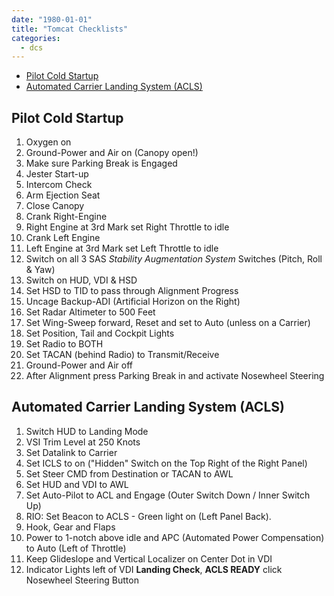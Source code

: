 ```yaml
---
date: "1980-01-01"
title: "Tomcat Checklists"
categories:
  - dcs
---
```



<!-- TOC -->

- [Pilot Cold Startup](#pilot-cold-startup)
- [Automated Carrier Landing System (ACLS)](#automated-carrier-landing-system-acls)

<!-- /TOC -->


## Pilot Cold Startup

1. Oxygen on
2. Ground-Power and Air on (Canopy open!)
3. Make sure Parking Break is Engaged
4. Jester Start-up
5. Intercom Check
6. Arm Ejection Seat
7. Close Canopy
8. Crank Right-Engine
9. Right Engine at 3rd Mark set Right Throttle to idle
10. Crank Left Engine
11. Left Engine at 3rd Mark set Left Throttle to idle
12. Switch on all 3 SAS _Stability Augmentation System_ Switches (Pitch, Roll & Yaw)
13. Switch on HUD, VDI & HSD
14. Set HSD to TID to pass through Alignment Progress
15. Uncage Backup-ADI (Artificial Horizon on the Right)
16. Set Radar Altimeter to 500 Feet
17. Set Wing-Sweep forward, Reset and set to Auto (unless on a Carrier)
18. Set Position, Tail and Cockpit Lights
19. Set Radio to BOTH
20. Set TACAN (behind Radio) to Transmit/Receive
21. Ground-Power and Air off
22. After Alignment press Parking Break in and activate Nosewheel Steering



## Automated Carrier Landing System (ACLS)

1. Switch HUD to Landing Mode
2. VSI Trim Level at 250 Knots
3. Set Datalink to Carrier
4. Set ICLS to on ("Hidden" Switch on the Top Right of the Right Panel)
5. Set Steer CMD from Destination or TACAN to AWL
6. Set HUD and VDI to AWL
7. Set Auto-Pilot to ACL and Engage (Outer Switch Down / Inner Switch Up)
8. RIO: Set Beacon to ACLS - Green light on (Left Panel Back). 
10. Hook, Gear and Flaps
11. Power to 1-notch above idle and APC (Automated Power Compensation) to Auto (Left of Throttle)
12. Keep Glideslope and Vertical Localizer on Center Dot in VDI
13. Indicator Lights left of VDI __Landing Check__, __ACLS READY__ click Nosewheel Steering Button